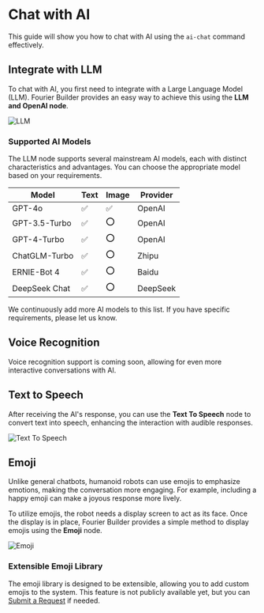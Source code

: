 # Chat with AI

This guide will show you how to chat with AI using the `ai-chat` command effectively.

## Integrate with LLM

To chat with AI, you first need to integrate with a Large Language Model (LLM). Fourier Builder provides an easy way to achieve this using the **LLM and OpenAI node**.

![LLM](llm.png)

### Supported AI Models

The LLM node supports several mainstream AI models, each with distinct characteristics and advantages. You can choose the appropriate model based on your requirements.

| Model | Text | Image | Provider |
| --- | --- | ---| ---|
| GPT-4o | ✅ | ✅ | OpenAI |
| GPT-3.5-Turbo | ✅ | ⭕ |  OpenAI |
| GPT-4-Turbo | ✅ | ⭕ |  OpenAI |
| ChatGLM-Turbo | ✅ | ⭕ |  Zhipu |
| ERNIE-Bot 4 | ✅ | ⭕ |  Baidu |
| DeepSeek Chat | ✅ | ⭕ |  DeepSeek |

We continuously add more AI models to this list. If you have specific requirements, please let us know.

## Voice Recognition

Voice recognition support is coming soon, allowing for even more interactive conversations with AI.

## Text to Speech

After receiving the AI's response, you can use the **Text To Speech** node to convert text into speech, enhancing the interaction with audible responses.

![Text To Speech](tts.png)

## Emoji

Unlike general chatbots, humanoid robots can use emojis to emphasize emotions, making the conversation more engaging. For example, including a happy emoji can make a joyous response more lively.

To utilize emojis, the robot needs a display screen to act as its face. Once the display is in place, Fourier Builder provides a simple method to display emojis using the **Emoji** node.

![Emoji](emoji.png)

### Extensible Emoji Library

The emoji library is designed to be extensible, allowing you to add custom emojis to the system. This feature is not publicly available yet, but you can [Submit a Request](https://github.com/tiwater/luban-docs/issues/new) if needed.
